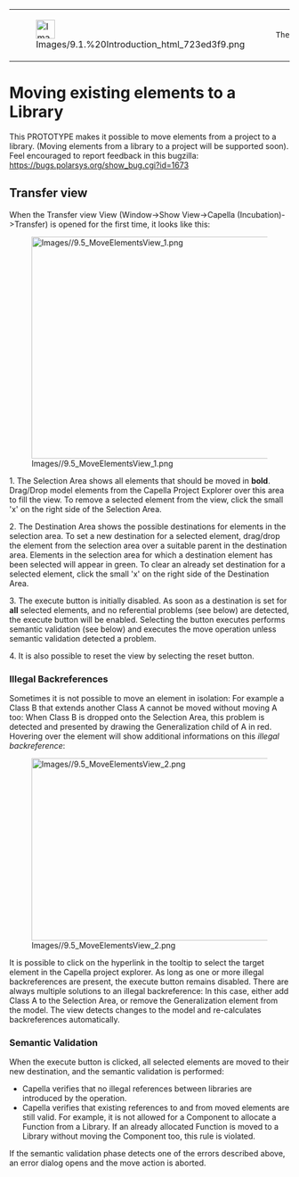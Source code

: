 {| border="1"
|-
| 
[[Image:Images/9.1.%20Introduction_html_723ed3f9.png|34x34px]]
| 
 The procedures described here are part of a PROTOTYPE implementation
|}

= Moving existing elements to a Library =

This PROTOTYPE makes it possible to move elements from a project to a library. (Moving elements from a library to a project will be supported soon). Feel encouraged to report feedback in this bugzilla: https://bugs.polarsys.org/show_bug.cgi?id=1673

== Transfer view ==

When the Transfer view View (Window->Show View->Capella (Incubation)->Transfer) is opened for the first time, it looks like this:

[[Image:Images//9.5_MoveElementsView_1.png|935x398px]] 

1. The Selection Area shows all elements that should be moved in '''bold'''. Drag/Drop model elements from the Capella Project Explorer over this area to fill the view. To remove a selected element from the view, click the small 'x' on the right side of the Selection Area.

2. The Destination Area shows the possible destinations for elements in the selection area. To set a new destination for a selected element, drag/drop the element from the selection area over a suitable parent in the destination area. Elements in the selection area for which a destination element has been selected will appear in green. To clear an already set destination for a selected element, click the small 'x' on the right side of the Destination Area.

3. The execute button is initially disabled. As soon as a destination is set for '''all''' selected elements, and no referential problems (see below) are detected, the execute button will be enabled. Selecting the button executes performs semantic validation (see below) and executes the move operation unless semantic validation detected a problem.

4. It is also possible to reset the view by selecting the reset button.

=== Illegal Backreferences ===

Sometimes it is not possible to move an element in isolation: For example a Class B that extends another Class A cannot be moved without moving A too: When Class B is dropped onto the Selection Area, this problem is detected and presented by drawing the Generalization child of A in red. Hovering over the element will show additional informations on this ''illegal backreference'':

[[Image:Images//9.5_MoveElementsView_2.png|919x327px]] 

It is possible to click on the hyperlink in the tooltip to select the target element in the Capella project explorer. As long as one or more illegal backreferences are present, the execute button remains disabled. There are always multiple solutions to an illegal backreference: In this case, either add Class A to the Selection Area, or remove the Generalization element from the model. The view detects changes to the model and re-calculates backreferences automatically.

=== Semantic Validation ===

When the execute button is clicked, all selected elements are moved to their new destination, and the semantic validation is performed:

* Capella verifies that no illegal references between libraries are introduced by the operation. 
* Capella verifies that existing references to and from moved elements are still valid. For example, it is not allowed for a Component to allocate a Function from a Library. If an already allocated Function is moved to a Library without moving the Component too, this rule is violated. 

If the semantic validation phase detects one of the errors described above, an error dialog opens and the move action is aborted.

